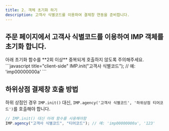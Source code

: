 ```yaml
---
title: 2. 객체 초기화 하기
description: 고객사 식별코드를 이용하여 결제창 연동을 준비합니다.
---
```



## 주문 페이지에서 고객사 식별코드를 이용하여 IMP 객체를 초기화 합니다.

<Hint style="warning">
  아래 초기화 함수를 **2회 이상** 중복되게 호출하지 않도록 주의해주세요.
</Hint>

<Tabs>
  <Tab title="JavaScript">
    ```javascript title="client-side"
    IMP.init("고객사 식별코드"); // 예: 'imp00000000a'
    ```
  </Tab>
</Tabs>

## 하위상점 결제창 호출 방법

하위 상점인 경우 `IMP.init()` 대신, `IMP.agency('고객사 식별코드', '하위상점 티어코드')`를 호출해야 합니다.

```javascript
// IMP.init() 대신 아래 함수를 사용해야함
IMP.agency("고객사 식별코드", "티어코드"); // 예: 'imp00000000a', '123'
```
